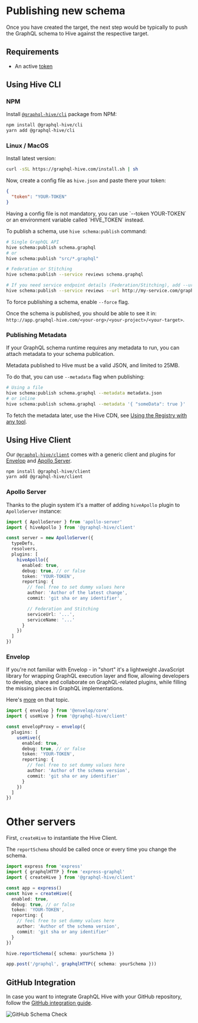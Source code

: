 
# Publishing new schema

Once you have created the target, the next step would be typically to push the GraphQL schema to Hive against the respective target.

## Requirements

- An active [token](./tokens)

## Using Hive CLI

### NPM

Install [`@graphql-hive/cli`](https://www.npmjs.com/package/@graphql-hive/cli) package from NPM:

```bash
npm install @graphql-hive/cli
yarn add @graphql-hive/cli
```

### Linux / MacOS

Install latest version:

```bash
curl -sSL https://graphql-hive.com/install.sh | sh
```

Now, create a config file as `hive.json` and paste there your token:

```json
{
  "token": "YOUR-TOKEN"
}
```

<Callout emoji="💡">
  Having a config file is not mandatory, you can use `--token YOUR-TOKEN` or an environment variable called `HIVE_TOKEN`
  instead.
</Callout>

To publish a schema, use `hive schema:publish` command:

```bash
# Single GraphQL API
hive schema:publish schema.graphql
# or
hive schema:publish "src/*.graphql"

# Federation or Stitching
hive schema:publish --service reviews schema.graphql

# If you need service endpoint details (Federation/Stitching), add --url:
hive schema:publish --service reviews --url http://my-service.com/graphql schema.graphql
```

<Callout emoji="💡">To force publishing a schema, enable `--force` flag.</Callout>

Once the schema is published, you should be able to see it in: `http://app.graphql-hive.com/<your-org>/<your-project>/<your-target>`.

### Publishing Metadata

If your GraphQL schema runtime requires any metadata to run, you can attach metadata to your schema publication.

Metadata published to Hive must be a valid JSON, and limited to 25MB.

To do that, you can use `--metadata` flag when publishing:

```bash
# Using a file
hive schema:publish schema.graphql --metadata metadata.json
# or inline
hive schema:publish schema.graphql --metadata '{ "someData": true }'
```

To fetch the metadata later, use the Hive CDN, see [Using the Registry with any tool](./registry-usage#other-tools).

## Using Hive Client

Our [`@graphql-hive/client`](https://www.npmjs.com/package/@graphql-hive/client) comes with a generic client and plugins for [Envelop](https://envelop.dev) and [Apollo Server](https://github.com/apollographql/apollo-server).

```bash
npm install @graphql-hive/client
yarn add @graphql-hive/client
```

### Apollo Server

Thanks to the plugin system it's a matter of adding `hiveApollo` plugin to `ApolloServer` instance:

```typescript
import { ApolloServer } from 'apollo-server'
import { hiveApollo } from '@graphql-hive/client'

const server = new ApolloServer({
  typeDefs,
  resolvers,
  plugins: [
    hiveApollo({
      enabled: true,
      debug: true, // or false
      token: 'YOUR-TOKEN',
      reporting: {
        // feel free to set dummy values here
        author: 'Author of the latest change',
        commit: 'git sha or any identifier',

        // Federation and Stitching
        serviceUrl: '...',
        serviceName: '...'
      }
    })
  ]
})
```

### Envelop

If you're not familiar with Envelop - in "short" it's a lightweight JavaScript library for wrapping GraphQL execution layer and flow, allowing developers to develop, share and collaborate on GraphQL-related plugins, while filling the missing pieces in GraphQL implementations.

Here's [more](https://www.envelop.dev/docs) on that topic.

```typescript
import { envelop } from '@envelop/core'
import { useHive } from '@graphql-hive/client'

const envelopProxy = envelop({
  plugins: [
    useHive({
      enabled: true,
      debug: true, // or false
      token: 'YOUR-TOKEN',
      reporting: {
        // feel free to set dummy values here
        author: 'Author of the schema version',
        commit: 'git sha or any identifier'
      }
    })
  ]
})
```

# Other servers

First, `createHive` to instantiate the Hive Client.

The `reportSchema` should be called once or every time you change the schema.

```typescript
import express from 'express'
import { graphqlHTTP } from 'express-graphql'
import { createHive } from '@graphql-hive/client'

const app = express()
const hive = createHive({
  enabled: true,
  debug: true, // or false
  token: 'YOUR-TOKEN',
  reporting: {
    // feel free to set dummy values here
    author: 'Author of the schema version',
    commit: 'git sha or any identifier'
  }
})

hive.reportSchema({ schema: yourSchema })

app.post('/graphql', graphqlHTTP({ schema: yourSchema }))
```

## GitHub Integration

In case you want to integrate GraphQL Hive with your GitHub repository, follow the [GitHub integration guide](./integrations#github).

![GitHub Schema Check](../../public/github-schema-check.png)
